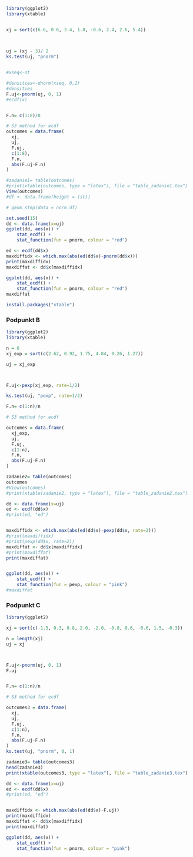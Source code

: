 ```r
library(ggplot2)
library(xtable)


xj = sort(c(6.6, 0.6, 3.4, 1.8, -0.6, 2.4, 2.6, 5.4))

  
  
uj = (xj - 3)/ 2
ks.test(uj, "pnorm")


#xseq<-st

#densities<-dnorm(xseq, 0,1)
#densities
F.uj<-pnorm(uj, 0, 1)
#ecdf(x)


F.n= c(1:8)/8

# S3 method for ecdf
outcomes = data.frame(
  xj, 
  uj, 
  F.uj, 
  c(1:8),
  F.n,
  abs(F.uj-F.n)
)

#zadanie1= table(outcomes)
#print(xtable(outcomes, type = "latex"), file = "table_zadanie1.tex")
View(outcomes)
#df <- data.frame(height = (st))

# geom_step(data = norm_df)
```



```r
set.seed(15)
dd <- data.frame(x=uj)
ggplot(dd, aes(x)) +
    stat_ecdf() + 
    stat_function(fun = pnorm, colour = "red")

ed <- ecdf(dd$x)
maxdiffidx <- which.max(abs(ed(dd$x)-pnorm(dd$x)))
print(maxdiffidx)
maxdiffat <- dd$x[maxdiffidx]

ggplot(dd, aes(x)) +
    stat_ecdf() + 
    stat_function(fun = pnorm, colour = "red")
maxdiffat

```

```r
install.packages("xtable")
```




### Podpunkt B

```r

library(ggplot2)
library(xtable)

n = 6
xj_exp = sort(c(2.62, 0.92, 1.75, 4.84, 0.26, 1.27))

uj = xj_exp



F.uj<-pexp(xj_exp, rate=1/2)

ks.test(uj, "pexp", rate=1/2)

F.n= c(1:n)/n

# S3 method for ecdf

outcomes = data.frame(
  xj_exp, 
  uj, 
  F.uj, 
  c(1:n),
  F.n,
  abs(F.uj-F.n)
)

zadanie2= table(outcomes)
outcomes
#View(outcomes)
#print(xtable(zadanie2, type = "latex"), file = "table_zadanie2.tex")

dd <- data.frame(x=uj)
ed <- ecdf(dd$x)
#print(ed, "ed")


maxdiffidx <- which.max(abs(ed(dd$x)-pexp(dd$x, rate=2)))
#print(maxdiffidx)
#print(pexp(dd$x, rate=2))
maxdiffat <- dd$x[maxdiffidx]
#print(maxdiffat)
print(maxdiffat)


ggplot(dd, aes(x)) +
    stat_ecdf() + 
    stat_function(fun = pexp, colour = "pink")
#maxdiffat

```


### Podpunkt C

```r

library(ggplot2)

xj = sort(c(-1.5, 0.3, 0.8, 2.0, -2.0, -0.8, 0.6, -0.6, 1.5, -0.3))

n = length(xj)
uj = xj



F.uj<-pnorm(uj, 0, 1)
F.uj


F.n= c(1:n)/n

# S3 method for ecdf

outcomes3 = data.frame(
  xj, 
  uj, 
  F.uj, 
  c(1:n),
  F.n,
  abs(F.uj-F.n)
)
ks.test(uj, "pnorm", 0, 1)

zadanie3= table(outcomes3)
head(zadanie3)
print(xtable(outcomes3, type = "latex"), file = "table_zadanie3.tex")

dd <- data.frame(x=uj)
ed <- ecdf(dd$x)
#print(ed, "ed")


maxdiffidx <- which.max(abs(ed(dd$x)-F.uj))
print(maxdiffidx)
maxdiffat <- dd$x[maxdiffidx]
print(maxdiffat)

ggplot(dd, aes(x)) +
    stat_ecdf() + 
    stat_function(fun = pnorm, colour = "pink")
```


